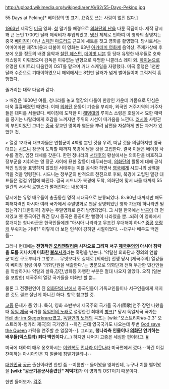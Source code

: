 http://upload.wikimedia.org/wikipedia/en/6/62/55-Days-Peking.jpg

55 Days at Peking[* 베이징의 옛 표기. 요즘도 쓰는 사람이 없진 않다.]

[[1963년]] 제작된 [[미국]] 영화. [[청]] 말기를 배경으로 [[의화단의 난]]을 다룬 작품이다. 제작 당시 꽤 큰 돈인 1700만 달러 제작비가 투입되었고, [[냉전]] 체제로 인하여 이 영화의 촬영지는 중국 [[베이징]]이 아닌 [[스페인]] [[마드리드]] 근교에 세트를 짓고 영화를 촬영했다. 당시로서는 어마어마한 제작비용과 더불어 이 영화는 63년 [[아카데미 영화제]] 음악상, 주제가상에 후보에 오를 정도의 배경 음악과 [[찰턴 헤스턴]], [[데이빗 니븐]] 등 당대 유명한 배우들로 호화 캐스팅이 이뤄졌으며 감독은 이유없는 반항으로 유명한 니콜라스 레이 외. [[하이눈]]으로 유명한 디미트리 디옴킨이 OST를 맡으며 거대 스케일을 자랑했다. 미국 흥행은 1천만 달러 수준으로 기대이하였으니 해외에서는 8천만 달러가 넘게 벌어들이며 그럭저럭 흥행했다.

줄거리는 대략 다음과 같다. 

> 배경은 1900년 여름, 청나라를 놓고 열강의 다툼이 한창인 가운데 가뭄으로 민심은 더욱 흉흉해졌던 때였다. 이때 [[의화단]] 운동이 기승을 부리자, 외국인 거주지역의 거주자들은 대피를 서둘렀다. 베이징에 도착한 미 [[해병대]]의 루이스 소령은 호텔에서 묘한 매력을 풍기는 나탈리에게 호감을 느끼지만 주위의 시선이 따가움을 느낀다. [[러시아]] 사령관의 부인이었던 그녀는 [[중국]] 장교인 영록과 염문을 뿌려 남편을 자살하게 만든 과거가 있었던 것. 

> 열강 12개국 대표자들은 연합군이 4백명 뿐인 것을 우려, 떠날 것을 의결하지만 영국 대표는 [[시드니]] 장군이 도착할 때까지 북경에 남을 것을 고집한다. 결국 이들은 베이징 사수를 결정, 임전 태세를 갖춘다. 한편 청나라의 [[서태후]]의 황실에서는 의화단을 비호하고 정부군을 지휘하는 영 장군 사이에 묘한 갈등이 대두되는데, [[의화단]]의 활동에 대해 공식적인 입장을 표명하지 않았던 서태후는 이를 공식화 하면서 [[영국]]에게 시드니의 상륙을 막을 것을 명령한다. 시드니는 정부군의 반격으로 천진으로 후퇴, 북경에 고립된 열강 대표들은 점점 위험에 빠진다. 결국 시드니가 북경에 도착, 의화단에 맞서 싸울 때까지 55일간의 서사적 로맨스가 펼쳐진다는 내용이다.

당시에는 유명 배우들이 총출동한 명작 시대극으로 분류되었다. 8~90년 대까지만 해도 피해자격인 아시아 여러 국가에서 주말영화로 맨날 상영되었던 영화 가운데 하나라면 믿겠는가? [대한민국] 경우는 주말영화로 흔히 방영되었다. 그 시절 한국에선 [[반공]]이 더 먼저였고 옛 중국이건 뭐건 당시 중국은 중공이란 빨갱이 나라였을 뿐...되려 이 영화에서 뭉개지는 청나라군은 한국인들에겐 "아시아 나라라고 무조건 우대해야 하나? [[중공]] [[오랑캐]] 부숴지는 거네?" 이렇게 더 보던 인식이 강하던 시절이었다. --더구나 배우도 백인들-- 

그러나 현대에는 '''전형적인 [[오리엔탈리즘]] 시각으로 그려져 서구 [[제국주의]]의 아시아 침략을 도를 지나치게 미화한 [[불쏘시개]]'''라는 혹평을 받는다. '악랄한 의화단과 정의의 연합군'이란 구도부터가 그렇고…. 무엇보다도 실제로 [의화단] 전쟁 당시 [제국주의] 열강들이 베이징 점령 이후 '의화단원을 색출한다.'는 명분으로 의화단과 전혀 무관한 민간인들을 학살하거나 약탈과 살육,강간,방화등 자행한 부분은 절대 나오지 않았다. 오직 (일본을 포함한) 제국주의 열강 국가들을 미화만 할 뿐...

물론 그 전쟁원인이 된 [[의화단의 난]]에서 중국인들이 기독교인들이나 서구인들에게 저지른 것도 결코 잘난게 아니긴 하다. 항목 참고할 것.

{{{#!html
<object width="480" height="385"><param name="movie" value="http://www.youtube.com/v/Ll_O26fDWeA?fs=1&amp;hl=ko_KR"></param><param name="allowFullScreen" value="true"></param><param name="allowscriptaccess" value="always"></param><embed src="http://www.youtube.com/v/Ll_O26fDWeA?fs=1&amp;hl=ko_KR" type="application/x-shockwave-flash" allowscriptaccess="always" allowfullscreen="true" width="480" height="385"></embed></object>}}}

[[고증]] 문제가 좀 있다. 특히, 영화 초반부에 제국주의 국가들 국가(國歌)연주 장면 나왔을때 [[독일 제국]] 국가를 [[독일인의 노래]]로 설정한건 최대의 [[병크]][* 당시 독일제국 국가는 [[Heil dir im Siegerkranz]]였고, [[독일인의 노래]]의 곡조는 [wiki:"오스트리아#s-2.3" 오스트리아-헝가리 제국]의 국가였다 --하긴 근데 영국국가도 나오는데 두번 [[God save the Queen]] 가락을 연주할 순 없잖아--]. 그리고, '''청나라측 인물이나 [[의화단]] 연기하는 배우들(엑스트라) 죄다 백인이다.'''(...)  하지만 나머지 고증은 세심한 편이라고. [http://nestofpnix.egloos.com/3802677 #] 

미국에 대하여 매우 옹호하시는 [[이원복]]도 [[먼나라 이웃나라]] 미국편에서 깠다.--하긴 이걸 찬미하는 아시아인은 지 얼굴에 침뱉기일려나--

[[대한민국]] [[공군]] 출신이라면 한번 쯤 --이름만-- 들어봤을 영화인데, 누구나 치를 떨어봤을 '''[wiki:"공군기본군사훈련단" 저벅가]'''가 이 영화의 OST이기 때문이다.

{{{#!html
<iframe width="420" height="315" src="//www.youtube.com/embed/n-FOlWxaJYM" frameborder="0" allowfullscreen></iframe>}}}
한번 들어보자.
[[각주]]
